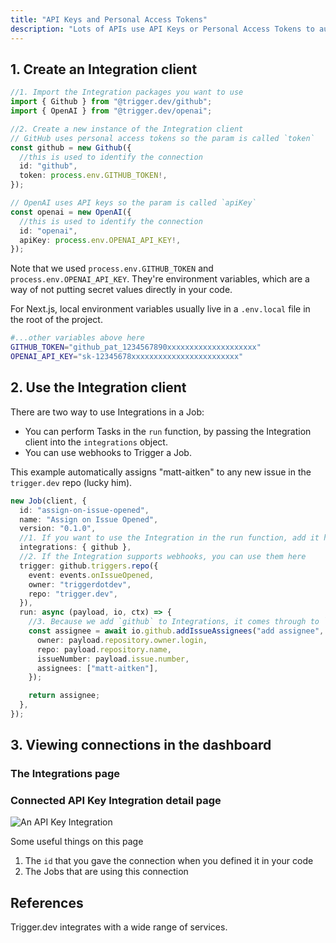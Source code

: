 ```yaml
---
title: "API Keys and Personal Access Tokens"
description: "Lots of APIs use API Keys or Personal Access Tokens to authenticate. This guide will show you how to use them."
---
```


## 1. Create an Integration client

```ts
//1. Import the Integration packages you want to use
import { Github } from "@trigger.dev/github";
import { OpenAI } from "@trigger.dev/openai";

//2. Create a new instance of the Integration client
// GitHub uses personal access tokens so the param is called `token`
const github = new Github({
  //this is used to identify the connection
  id: "github",
  token: process.env.GITHUB_TOKEN!,
});

// OpenAI uses API keys so the param is called `apiKey`
const openai = new OpenAI({
  //this is used to identify the connection
  id: "openai",
  apiKey: process.env.OPENAI_API_KEY!,
});
```

Note that we used `process.env.GITHUB_TOKEN` and `process.env.OPENAI_API_KEY`. They're environment variables, which are a way of not putting secret values directly in your code.

For Next.js, local environment variables usually live in a `.env.local` file in the root of the project.

```bash .env.local
#...other variables above here
GITHUB_TOKEN="github_pat_1234567890xxxxxxxxxxxxxxxxxxxx"
OPENAI_API_KEY="sk-12345678xxxxxxxxxxxxxxxxxxxxxxxx"
```

## 2. Use the Integration client

There are two way to use Integrations in a Job:

- You can perform Tasks in the `run` function, by passing the Integration client into the `integrations` object.
- You can use webhooks to Trigger a Job.

This example automatically assigns "matt-aitken" to any new issue in the `trigger.dev` repo (lucky him).

```ts
new Job(client, {
  id: "assign-on-issue-opened",
  name: "Assign on Issue Opened",
  version: "0.1.0",
  //1. If you want to use the Integration in the run function, add it here
  integrations: { github },
  //2. If the Integration supports webhooks, you can use them here
  trigger: github.triggers.repo({
    event: events.onIssueOpened,
    owner: "triggerdotdev",
    repo: "trigger.dev",
  }),
  run: async (payload, io, ctx) => {
    //3. Because we add `github` to Integrations, it comes through to `io.github` here
    const assignee = await io.github.addIssueAssignees("add assignee", {
      owner: payload.repository.owner.login,
      repo: payload.repository.name,
      issueNumber: payload.issue.number,
      assignees: ["matt-aitken"],
    });

    return assignee;
  },
});
```

## 3. Viewing connections in the dashboard

### The Integrations page

<Snippet file="integration-list.mdx" />

### Connected API Key Integration detail page

![An API Key Integration](/images/integration-api-key.png)

Some useful things on this page

1. The `id` that you gave the connection when you defined it in your code
2. The Jobs that are using this connection

## References

<CardGroup cols={2}>
  <Card title="View Integrations" icon="grid-2" href="/integrations">
    Trigger.dev integrates with a wide range of services.
  </Card>
</CardGroup>
